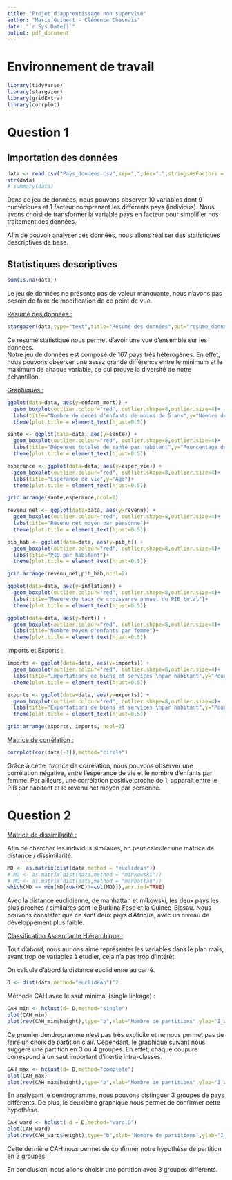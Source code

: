 ```yaml
---
title: "Projet d'apprentissage non supervisé"
author: "Marie Guibert - Clémence Chesnais"
date: "`r Sys.Date()`"
output: pdf_document
---
```


# Environnement de travail

```r
library(tidyverse)
library(stargazer)
library(gridExtra)
library(corrplot)
```

# Question 1

## Importation des données

```r
data <- read.csv("Pays_donnees.csv",sep=",",dec=".",stringsAsFactors = T,row.names="pays")
str(data)
# summary(data)
```

Dans ce jeu de données, nous pouvons observer 10 variables dont 9 numériques et 1 facteur comprenant les différents pays (individus). Nous avons choisi de transformer la variable pays en facteur pour simplifier nos traitement des données.

Afin de pouvoir analyser ces données, nous allons réaliser des statistiques descriptives de base.

## Statistiques descriptives

```r
sum(is.na(data))
```

Le jeu de données ne présente pas de valeur manquante, nous n'avons pas besoin de faire de modification de ce point de vue.

[Résumé des données :]{.underline}

```r
stargazer(data,type="text",title="Résumé des données",out="resume_donnnees.txt")
```

Ce résumé statistique nous permet d'avoir une vue d'ensemble sur les données.\
Notre jeu de données est composé de 167 pays très hétérogènes. En effet, nous pouvons observer une assez grande différence entre le minimum et le maximum de chaque variable, ce qui prouve la diversité de notre échantillon.

[Graphiques :]{.underline}


```r
ggplot(data=data, aes(y=enfant_mort)) + 
  geom_boxplot(outlier.colour="red", outlier.shape=8,outlier.size=4)+
  labs(title="Nombre de décès d'enfants de moins de 5 ans",y="Nombre de décès pour 1000 naissances")+
  theme(plot.title = element_text(hjust=0.5))
```

```r
sante <- ggplot(data=data, aes(y=sante)) + 
  geom_boxplot(outlier.colour="red", outlier.shape=8,outlier.size=4)+
  labs(title="Dépenses totales de santé par habitant",y="Pourcentage du PIB par habitant")+
  theme(plot.title = element_text(hjust=0.5))

esperance <- ggplot(data=data, aes(y=esper_vie)) + 
  geom_boxplot(outlier.colour="red", outlier.shape=8,outlier.size=4)+
  labs(title="Espérance de vie",y="Age")+
  theme(plot.title = element_text(hjust=0.5))

grid.arrange(sante,esperance,ncol=2)
```

```r
revenu_net <- ggplot(data=data, aes(y=revenu)) + 
  geom_boxplot(outlier.colour="red", outlier.shape=8,outlier.size=4)+
  labs(title="Revenu net moyen par personne")+
  theme(plot.title = element_text(hjust=0.5))

pib_hab <- ggplot(data=data, aes(y=pib_h)) + 
  geom_boxplot(outlier.colour="red", outlier.shape=8,outlier.size=4)+
  labs(title="PIB par habitant")+
  theme(plot.title = element_text(hjust=0.5))

grid.arrange(revenu_net,pib_hab,ncol=2)
```

```r
ggplot(data=data, aes(y=inflation)) + 
  geom_boxplot(outlier.colour="red", outlier.shape=8,outlier.size=4)+
  labs(title="Mesure du taux de croissance annuel du PIB total")+
  theme(plot.title = element_text(hjust=0.5))
```

```r
ggplot(data=data, aes(y=fert)) + 
  geom_boxplot(outlier.colour="red", outlier.shape=8,outlier.size=4)+
  labs(title="Nombre moyen d'enfants par femme")+
  theme(plot.title = element_text(hjust=0.5))
```


Imports et Exports :
```r
imports <- ggplot(data=data, aes(y=imports)) + 
  geom_boxplot(outlier.colour="red", outlier.shape=8,outlier.size=4)+
  labs(title="Importations de biens et services \npar habitant",y="Pourcentage du PIB par habitant")+
  theme(plot.title = element_text(hjust=0.5))

exports <- ggplot(data=data, aes(y=exports)) + 
  geom_boxplot(outlier.colour="red", outlier.shape=8,outlier.size=4)+
  labs(title="Exportations de biens et services \npar habitant",y="Pourcentage du PIB par habitant")+
  theme(plot.title = element_text(hjust=0.5))

grid.arrange(exports, imports, ncol=2)
```
[Matrice de corrélation :]{.underline}

```r
corrplot(cor(data[-1]),method="circle")
```
Grâce à cette matrice de corrélation, nous pouvons observer une corrélation négative, entre l'espérance de vie et le nombre d'enfants par femme. Par ailleurs, une corrélation positive,proche de 1, apparaît entre le PIB par habitant et le revenu net moyen par personne.


# Question 2

[Matrice de dissimilarité :]{.underline}


Afin de chercher les individus similaires, on peut calculer une matrice de distance / dissimilarité.

```r
MD <- as.matrix(dist(data,method = "euclidean"))
# MD <- as.matrix(dist(data,method = "minkowski"))
# MD <- as.matrix(dist(data,method = "manhattan"))
which(MD == min(MD[row(MD)!=col(MD)]),arr.ind=TRUE)
```
Avec la distance euclidienne, de manhattan et mikowski, les deux pays les plus proches / similaires sont le Burkina Faso et la Guinée-Bissau. Nous pouvons constater que ce sont deux pays d'Afrique, avec un niveau de développement plus faible.

[Classification Ascendante Hiérarchique :]{.underline}

Tout d'abord, nous aurions aimé représenter les variables dans le plan mais, ayant trop de variables à étudier, cela n'a pas trop d'intérêt.

On calcule d'abord la distance euclidienne au carré.
```r
D <- dist(data,method="euclidean")^2
```

Méthode CAH avec le saut minimal (single linkage) : 

```r
CAH_min <- hclust(d= D,method="single")
plot(CAH_min)
plot(rev(CAH_min$height),type="b",xlab="Nombre de partitions",ylab="I_W")

```

Ce premier dendrogramme n'est pas très explicite et ne nous permet pas de faire un choix de partition clair. Cependant, le graphique suivant nous suggère une partition en 3 ou 4 groupes. En effet, chaque coupure correspond à un saut important d'inertie intra-classes. 

```r
CAH_max <- hclust(d= D,method="complete")
plot(CAH_max)
plot(rev(CAH_max$height),type="b",xlab="Nombre de partitions",ylab="I_W")
```

En analysant le dendrogramme, nous pouvons distinguer 3 groupes de pays différents. De plus, le deuxième graphique nous permet de confirmer cette hypothèse.


```r
CAH_ward <- hclust( d = D,method="ward.D")
plot(CAH_ward)
plot(rev(CAH_ward$height),type="b",xlab="Nombre de partitions",ylab="I_W")
```

Cette dernière CAH nous permet de confirmer notre hypothèse de partition en 3 groupes.

En conclusion, nous allons choisir une partition avec 3 groupes différents.


